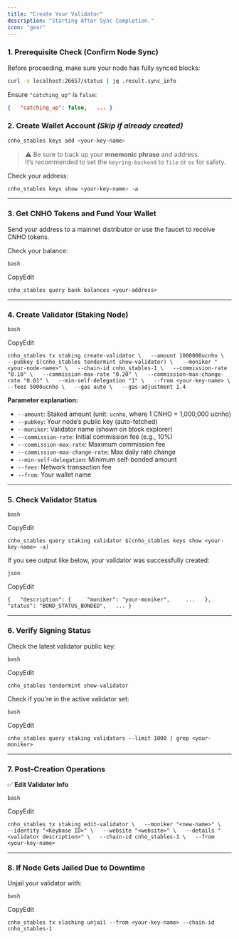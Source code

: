 ```yaml
---
title: "Create Your Validator"
description: "Starting After Sync Completion."
icon: "gear"
---
```


### 1. Prerequisite Check (Confirm Node Sync)

Before proceeding, make sure your node has fully synced blocks:

```bash
curl -s localhost:26657/status | jq .result.sync_info 
```

Ensure `"catching_up"` is `false`:

```json
{   "catching_up": false,   ... } 
```

### 2. Create Wallet Account _(Skip if already created)_

```bash
cnho_stables keys add <your-key-name> 
```

> ⚠️ Be sure to back up your **mnemonic phrase** and address.\
>  It’s recommended to set the `keyring-backend` to `file` or `os` for safety.

Check your address:

```bash
cnho_stables keys show <your-key-name> -a 
```

---

### 3. Get CNHO Tokens and Fund Your Wallet

Send your address to a mainnet distributor or use the faucet to receive CNHO tokens.

Check your balance:

```
bash
```

CopyEdit

`cnho_stables query bank balances <your-address> `

---

### 4. Create Validator (Staking Node)

```
bash
```

CopyEdit

`cnho_stables tx staking create-validator \   --amount 1000000ucnho \   --pubkey $(cnho_stables tendermint show-validator) \   --moniker "<your-node-name>" \   --chain-id cnho_stables-1 \   --commission-rate "0.10" \   --commission-max-rate "0.20" \   --commission-max-change-rate "0.01" \   --min-self-delegation "1" \   --from <your-key-name> \   --fees 5000ucnho \   --gas auto \   --gas-adjustment 1.4 `

**Parameter explanation:**

- `--amount`: Staked amount (unit: `ucnho`, where 1 CNHO = 1,000,000 ucnho)
- `--pubkey`: Your node’s public key (auto-fetched)
- `--moniker`: Validator name (shown on block explorer)
- `--commission-rate`: Initial commission fee (e.g., 10%)
- `--commission-max-rate`: Maximum commission fee
- `--commission-max-change-rate`: Max daily rate change
- `--min-self-delegation`: Minimum self-bonded amount
- `--fees`: Network transaction fee
- `--from`: Your wallet name

---

### 5. Check Validator Status

```
bash
```

CopyEdit

`cnho_stables query staking validator $(cnho_stables keys show <your-key-name> -a) `

If you see output like below, your validator was successfully created:

```
json
```

CopyEdit

`{   "description": {     "moniker": "your-moniker",     ...   },   "status": "BOND_STATUS_BONDED",   ... } `

---

### 6. Verify Signing Status

Check the latest validator public key:

```
bash
```

CopyEdit

`cnho_stables tendermint show-validator `

Check if you're in the active validator set:

```
bash
```

CopyEdit

`cnho_stables query staking validators --limit 1000 | grep <your-moniker> `

---

### 7. Post-Creation Operations

✅ **Edit Validator Info**

```
bash
```

CopyEdit

`cnho_stables tx staking edit-validator \   --moniker "<new-name>" \   --identity "<Keybase ID>" \   --website "<website>" \   --details "<validator description>" \   --chain-id cnho_stables-1 \   --from <your-key-name> `

---

### 8. If Node Gets Jailed Due to Downtime

Unjail your validator with:

```
bash
```

CopyEdit

`cnho_stables tx slashing unjail --from <your-key-name> --chain-id cnho_stables-1`
